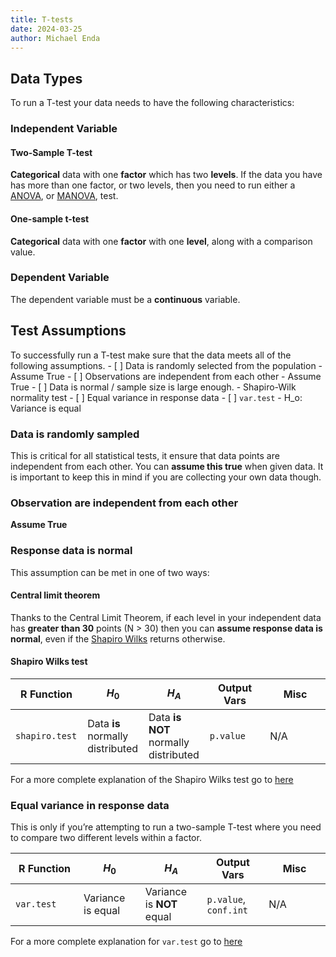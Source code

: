 ```yaml
---
title: T-tests
date: 2024-03-25
author: Michael Enda
---
```


## Data Types

To run a T-test your data needs to have the following characteristics:

### Independent Variable

#### Two-Sample T-test

**Categorical** data with one **factor** which has two **levels**. If the data
you have has more than one factor, or two levels, then you need to run either a
[ANOVA](/anova.qmd), or [MANOVA](/manova.qmd), test.

#### One-sample t-test

**Categorical** data with one **factor** with one **level**, along with a
comparison value.

### Dependent Variable

The dependent variable must be a **continuous** variable.

## Test Assumptions

To successfully run a T-test make sure that the data meets all of the following
assumptions.
		- [ ] Data is randomly selected from the population
			- Assume True
		- [ ] Observations are independent from each other
			- Assume True
		- [ ] Data is normal / sample size is large enough.
			- Shapiro-Wilk normality test
		- [ ] Equal variance in response data
			- [ ] `var.test` - H_o: Variance is equal


### Data is randomly sampled

This is critical for all statistical tests, it ensure that data points are
independent from each other. You can **assume this true** when given data. It
is important to keep this in mind if you are collecting your own data though.

### Observation are independent from each other

**Assume True** 

### Response data is normal

This assumption can be met in one of two ways:

#### Central limit theorem

Thanks to the Central Limit Theorem, if each level in your independent data has
**greater than 30** points (N > 30) then you can **assume response data is
normal**, even if the [Shapiro Wilks](#shapiro-wilks-test) returns otherwise. 

#### Shapiro Wilks test

| R Function    | $H_0$     | $H_A$     | Output Vars    | Misc    |
|---------------- | --------------- | --------------- | --------------- | --------------- |
| `shapiro.test`    | Data **is** normally distributed    | Data **is NOT** normally distributed    | `p.value`    | N/A   |

For a more complete explanation of the Shapiro Wilks test go to
[here](/shapiro_wilks.qmd)

### Equal variance in response data

This is only if you're attempting to run a two-sample T-test where you need to
compare two different levels within a factor.

| R Function    | $H_0$     | $H_A$     | Output Vars    | Misc    |
|---------------- | --------------- | --------------- | --------------- | --------------- |
| `var.test`    | Variance is equal    | Variance is **NOT** equal | `p.value`, `conf.int`   | N/A   |

For a more complete explanation for `var.test` go to [here](/var_test.qmd)

